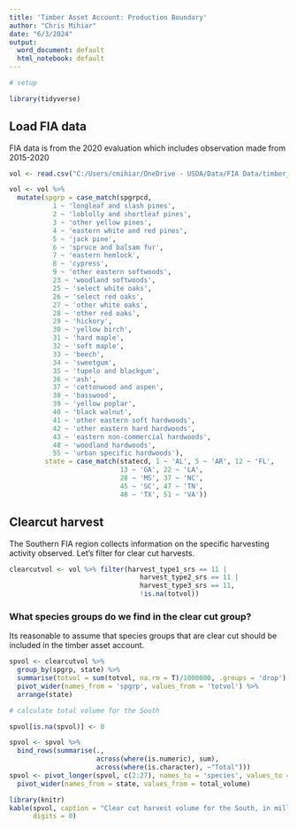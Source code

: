 ---
title: 'Timber Asset Account: Production Boundary'
author: "Chris Mihiar"
date: "6/3/2024"
output:
  word_document: default
  html_notebook: default
---

```{r, warning=F, echo=F}
# setup

library(tidyverse)
```

## Load FIA data

FIA data is from the 2020 evaluation which includes observation made from 2015-2020

```{r, echo=F}
vol <- read.csv("C:/Users/cmihiar/OneDrive - USDA/Data/FIA Data/timber_asset_vol.csv")

vol <- vol %>%
  mutate(spgrp = case_match(spgrpcd,
           1 ~ 'longleaf and slash pines',
           2 ~ 'loblolly and shortleaf pines',
           3 ~ 'other yellow pines',
           4 ~ 'eastern white and red pines',
           5 ~ 'jack pine',
           6 ~ 'spruce and balsam fur',
           7 ~ 'eastern hemlock',
           8 ~ 'cypress',
           9 ~ 'other eastern softwoods',
           23 ~ 'woodland softwoods',
           25 ~ 'select white oaks',
           26 ~ 'select red oaks',
           27 ~ 'other white oaks',
           28 ~ 'other red oaks',
           29 ~ 'hickory',
           30 ~ 'yellow birch',
           31 ~ 'hard maple',
           32 ~ 'soft maple',
           33 ~ 'beech',
           34 ~ 'sweetgum',
           35 ~ 'tupelo and blackgum',
           36 ~ 'ash',
           37 ~ 'cottonwood and aspen',
           38 ~ 'basswood',
           39 ~ 'yellow poplar',
           40 ~ 'black walnut',
           41 ~ 'other eastern soft hardwoods',
           42 ~ 'other eastern hard hardwoods',
           43 ~ 'eastern non-commercial hardwoods',
           48 ~ 'woodland hardwoods',
           55 ~ 'urban specific hardwoods'),
         state = case_match(statecd, 1 ~ 'AL', 5 ~ 'AR', 12 ~ 'FL',
                            13 ~ 'GA', 22 ~ 'LA',
                            28 ~ 'MS', 37 ~ 'NC',
                            45 ~ 'SC', 47 ~ 'TN',
                            48 ~ 'TX', 51 ~ 'VA'))

```

## Clearcut harvest

The Southern FIA region collects information on the specific harvesting activity observed. Let's filter for clear cut harvests.

```{r, echo=F}
clearcutvol <- vol %>% filter(harvest_type1_srs == 11 |
                                 harvest_type2_srs == 11 |
                                 harvest_type3_srs == 11,
                                 !is.na(totvol))
```

### What species groups do we find in the clear cut group?

Its reasonable to assume that species groups that are clear cut should be included in the timber asset account.

```{r, echo=F}
spvol <- clearcutvol %>%
  group_by(spgrp, state) %>%
  summarise(totvol = sum(totvol, na.rm = T)/1000000, .groups = 'drop') %>%
  pivot_wider(names_from = 'spgrp', values_from = 'totvol') %>%
  arrange(state)

# calculate total volume for the South

spvol[is.na(spvol)] <- 0

spvol <- spvol %>%
  bind_rows(summarise(.,
                      across(where(is.numeric), sum),
                      across(where(is.character), ~"Total")))
spvol <- pivot_longer(spvol, c(2:27), names_to = 'species', values_to = 'total_volume') %>%
  pivot_wider(names_from = state, values_from = total_volume)


```


```{r}

library(knitr)
kable(spvol, caption = "Clear cut harvest volume for the South, in millions of cubic meters",
      digits = 0)

```

